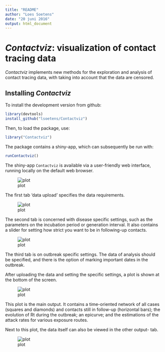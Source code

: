 ```yaml
---
title: "README"
author: "Loes Soetens"
date: "20 juni 2016"
output: html_document
---
```



*Contactviz*: visualization of contact tracing data
=================================================
*Contactviz* implements new methods for the exploration and analysis of contact tracing data, with taking into account that the data are censored.


Installing *Contactviz*
-------------
To install the development version from github:
```r
library(devtools)
install_github("lsoetens/Contactviz")
```


Then, to load the package, use:
```r
library("Contactviz")
```

The package contains a shiny-app, which can subsequently be run with:
```r
runContactviz()
```


The shiny-app `Contactviz` is  available via a user-friendly web interface, running locally on the default web browser.


![plot](https://github.com/lsoetens/Contactviz/blob/master/Figs/input_tabs.PNG)


The first tab 'data upload'  specifies the data requirements. 


![plot](https://github.com/lsoetens/Contactviz/blob/master/Figs/Figs/Disease_specific_settings.PNG)


The second tab is concerned with disease specific settings, such as the parameters on the incubation period or generation interval. It also contains a slider for setting how strict you want to be in following-up contacts. 


![plot](https://github.com/lsoetens/Contactviz/blob/master/Figs/Figs/Outbreak_specific_settings.PNG)


The third tab is on outbreak specific settings. The data of analysis should be specified, and there is the option of marking important dates in the outbreak.

After uploading the data and setting the specific settings, a plot is shown at the bottom of the screen.


![plot](https://github.com/lsoetens/Contactviz/blob/master/Figs/Figs/Plot_output.PNG)


This plot is the main output. It contains a time-oriented network of all cases (squares and diamonds) and contacts still in follow-up (horizontal bars); the evolution of Rt during the outbreak; an epicurve; and the estimations of the attack rates for various exposure routes.

Next to this plot, the data itself can also be viewed in the other output- tab.


![plot](https://github.com/lsoetens/Contactviz/blob/master/Figs/Figs/Plot_data_table.PNG)

